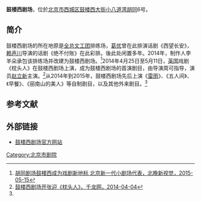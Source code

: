 '''鼓楼西剧场'''，位於[[北京市|北京市]][[西城区|西城区]][[鼓楼西大街|鼓楼西大街]][[小八道湾胡同|小八道湾胡同]]6号。

==简介==
鼓楼西剧场的所在地原是[[全总文工团|全总文工团]]排练场，[[葛优|葛优]]曾在此排演话剧《西望长安》，[[赖声川|赖声川]]导演的话剧《绝不付账》在此彩排。後此处闲置多年。2014年，制作人李羊朵承包该排练场并改建为鼓楼西剧场。<ref name=bw>[http://www.takefoto.cn/viewnews-401466.html 胡同剧场鼓楼西成为戏剧新地标 北京新一代小剧场代表，北晚新视觉，2015-05-15]</ref>2014年4月25日至5月11日，[[英国|英国]]戏剧《枕头人》在鼓楼西剧场上演，成为鼓楼西剧场的首演剧目，由导演周可指导，演员[[赵立新|赵立新]]主演。<ref>[http://beijingww.qianlong.com/1470/2014/04/04/433@222862.htm 鼓楼西剧场开张迎《枕头人》，千龙网，2014-04-04]{{Dead link|date=2020年1月 |bot=InternetArchiveBot |fix-attempted=yes }}</ref>从2014年到2015年，鼓楼西剧场先后上演《[[雷雨|雷雨]]》、《五人间》、《早餐》、《丽南山的美人》等自制剧目，以及其他外来剧目。<ref name=bw/>

==参考文献==
{{reflist}}

==外部链接==
*[http://www.gulouxi.org/ 鼓楼西剧场官方网站]{{Dead link|date=2018年6月 |bot=InternetArchiveBot |fix-attempted=no }}

[[Category:北京市剧院|Category:北京市剧院]]